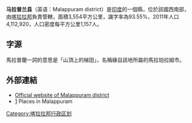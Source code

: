 {{Infobox settlement
| name                    = 马拉普兰县
| native_name             = മലപ്പുറം ജില്ല
| native_name_lang        = ml
| other_name              = 
| nickname                = 
| settlement_type         = District
| image_skyline           =
| image_alt               = 
| image_caption           = 
| pushpin_map             = India
| pushpin_label_position  = 
| pushpin_map_alt         = 
| pushpin_map_caption     = 
| latd                    = 11.03
| latm                    = 
| lats                    = 
| latNS                   = N
| longd                   = 76.05
| longm                   = 
| longs                   = 
| longEW                  = E
| coordinates_display     = inline,title
| subdivision_type        = 国家
| subdivision_name        = 印度
| subdivision_type1       = [[印度行政区划|邦]]
| subdivision_name1       = [[喀拉拉邦|喀拉拉邦]]
| established_title       = <!-- Established -->
| established_date        = 
| founder                 = 
| named_for               = 
| seat_type               = 首府
| seat                    = [[马拉普兰|马拉普兰]]
| area_footnotes          = 
| area_rank               = 
| area_total_km2          = 3554
| elevation_footnotes     = 
| elevation_m             = 
| population_total        = 4112920
| population_as_of        = 2011
| population_rank         = 1
| population_density_km2  = 1157
| population_demonym      = 
| population_footnotes    = 
| demographics_type1      = 语言
| demographics1_title1    = 官方语言
| demographics1_info1     = [[马拉雅拉姆语|马拉雅拉姆语]], [[英语|英语]]
| timezone1               = [[印度标准时间|印度标准时间]]
| utc_offset1             = +5:30
| postal_code_type        = <!-- [[Postal_Index_Number|PIN]] -->
| postal_code             = 
| iso_code                = [[ISO_3166-2:IN|IN-KL-MLP]]
| registration_plate      = KL-10
| website                 = {{URL|mlp.kerala.gov.in}}
| footnotes               = 
}}

'''马拉普兰县'''（英语：Malappuram district）是[[印度|印度]]的一個縣，位於該國西南部，由[[喀拉拉邦|喀拉拉邦]]負責管轄，面積3,554平方公里，識字率為93.55%，2011年人口4,112,920，人口密度每平方公里1,157人。

== 字源 ==
馬拉普蘭一詞的意思是「山頂上的梯田」，名稱緣自該地所屬的馬拉珀拉姆市。

== 外部連結 ==
* [http://www.mlp.kerala.gov.in/ Official website of Malappuram district] {{Wayback|url=http://www.mlp.kerala.gov.in/ |date=20090525192045 }}
* [http://www.onefivenine.com/india/villag/Malappuram] {{Wayback|url=http://www.onefivenine.com/india/villag/Malappuram |date=20140705233624 }} Places in Malappuram

{{Kerala}}
{{India-geo-stub}}
[[Category:喀拉拉邦行政区划|Category:喀拉拉邦行政区划]]